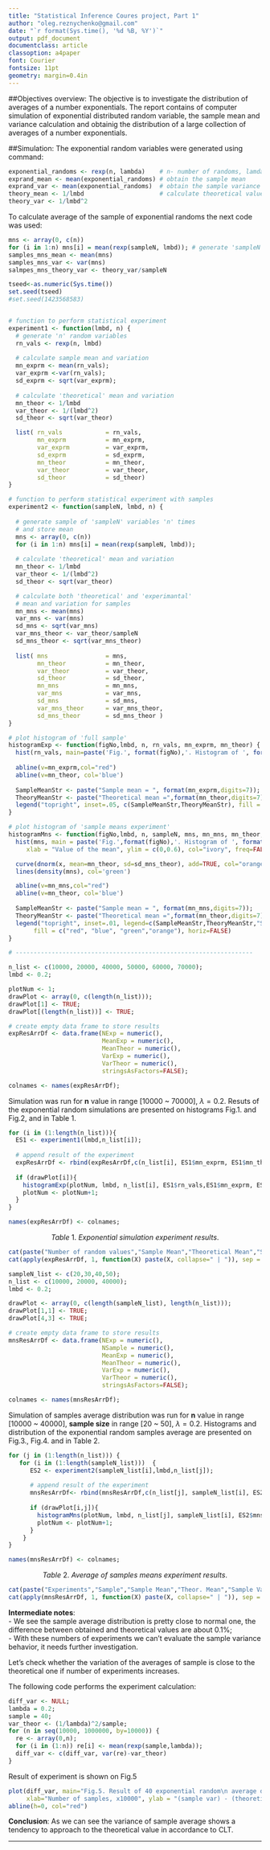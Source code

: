 ```yaml
---
title: "Statistical Inference Coures project, Part 1"
author: "oleg.reznychenko@gmail.com"
date: "`r format(Sys.time(), '%d %B, %Y')`"
output: pdf_document
documentclass: article
classoption: a4paper
font: Courier
fontsize: 11pt
geometry: margin=0.4in
---
```


##Objectives overview: 
The objective is to investigate the distribution of averages of a number exponentials. The report contains of computer simulation of exponential distributed random variable, the sample mean and variance calculation and obtainig  the distribution of a large collection of averages of a number exponentials.  

##Simulation:
The exponential random variables were generated using command:
```r
exponential_randoms <- rexp(n, lambda)    # n- number of randoms, lamda-parameter of distibition
exprand_mean <- mean(exponential_randoms) # obtain the sample mean
exprand_var <- mean(exponential_randoms)  # obtain the sample variance
theory_mean <- 1/lmbd                     # calculate theoretical values of mean and variance
theory_var <- 1/lmbd^2
```

To calculate average of the sample of exponential randoms the next code was used:
```r
mns <- array(0, c(n))
for (i in 1:n) mns[i] = mean(rexp(sampleN, lmbd)); # generate 'sampleN' elements n times
samples_mns_mean <- mean(mns)
samples_mns_var <- var(mns)
salmpes_mns_theory_var <- theory_var/sampleN
```

```r
tseed<-as.numeric(Sys.time())
set.seed(tseed)
#set.seed(1423568583)


# function to perform statistical experiment
experiment1 <- function(lmbd, n) {
  # generate 'n' random variables
  rn_vals <- rexp(n, lmbd) 
  
  # calculate sample mean and variation
  mn_exprm <- mean(rn_vals);
  var_exprm <-var(rn_vals);
  sd_exprm <- sqrt(var_exprm);
    
  # calculate 'theoretical' mean and variation 
  mn_theor <- 1/lmbd
  var_theor <- 1/(lmbd^2)
  sd_theor <- sqrt(var_theor)

  list( rn_vals            = rn_vals,  
        mn_exprm           = mn_exprm,
        var_exprm          = var_exprm,
        sd_exprm           = sd_exprm,
        mn_theor           = mn_theor,
        var_theor          = var_theor,
        sd_theor           = sd_theor)
}

# function to perform statistical experiment with samples
experiment2 <- function(sampleN, lmbd, n) {
  
  # generate sample of 'sampleN' variables 'n' times
  # and store mean 
  mns <- array(0, c(n))
  for (i in 1:n) mns[i] = mean(rexp(sampleN, lmbd));   
  
  # calculate 'theoretical' mean and variation 
  mn_theor <- 1/lmbd
  var_theor <- 1/(lmbd^2)
  sd_theor <- sqrt(var_theor)

  # calculate both 'theoretical' and 'experimantal'
  # mean and variation for samples
  mn_mns <- mean(mns)
  var_mns <- var(mns)
  sd_mns <- sqrt(var_mns)
  var_mns_theor <- var_theor/sampleN
  sd_mns_theor <- sqrt(var_mns_theor)
  
  list( mns                = mns,
        mn_theor           = mn_theor,
        var_theor          = var_theor,
        sd_theor           = sd_theor,
        mn_mns             = mn_mns,
        var_mns            = var_mns,
        sd_mns             = sd_mns,
        var_mns_theor      = var_mns_theor,
        sd_mns_theor       = sd_mns_theor )
}

# plot histogram of 'full sample'
histogramExp <- function(figNo,lmbd, n, rn_vals, mn_exprm, mn_theor) {
  hist(rn_vals, main=paste('Fig.', format(figNo),'. Histogram of ', format(n,6),' random exponential'), col="palegreen", xlim=c(0,40), xlab=substitute(paste("Random value, PDF = ", lambda*e^{-lambda*x},", ",lambda, "=",lm), list(lm = lmbd)));
       
  abline(v=mn_exprm,col="red")
  abline(v=mn_theor, col='blue')
  
  SampleMeanStr <- paste("Sample mean = ", format(mn_exprm,digits=7));
  TheoryMeanStr <- paste("Theoretical mean =",format(mn_theor,digits=7));
  legend("topright", inset=.05, c(SampleMeanStr,TheoryMeanStr), fill = c("red", "blue"), horiz=FALSE)
}

# plot histogram of 'sample means experiment'
histogramMns <- function(figNo,lmbd, n, sampleN, mns, mn_mns, mn_theor, sd_mns_theor) {
  hist(mns, main = paste('Fig.',format(figNo),'. Histogram of ', format(sampleN),' random exponential \nmeans for ', format(n,6),' experiments'),
     xlab = "Value of the mean", ylim = c(0,0.6), col="ivory", freq=FALSE, breaks = 16);

  curve(dnorm(x, mean=mn_theor, sd=sd_mns_theor), add=TRUE, col="orange", lwd=2)
  lines(density(mns), col='green')

  abline(v=mn_mns,col="red")
  abline(v=mn_theor, col='blue')
  
  SampleMeanStr <- paste("Sample mean = ", format(mn_mns,digits=7));
  TheoryMeanStr <- paste("Theoretical mean =",format(mn_theor,digits=7));
  legend("topright", inset=.01, legend=c(SampleMeanStr,TheoryMeanStr,"Sample density","Theoretical density"), 
       fill = c("red", "blue", "green","orange"), horiz=FALSE)
}

# ------------------------------------------------------------------

n_list <- c(10000, 20000, 40000, 50000, 60000, 70000);
lmbd <- 0.2;

plotNum <- 1;
drawPlot <- array(0, c(length(n_list)));
drawPlot[1] <- TRUE;
drawPlot[(length(n_list))] <- TRUE;

# create empty data frame to store results
expResArrDf <- data.frame(NExp = numeric(),
                          MeanExp = numeric(), 
                          MeanTheor = numeric(),
                          VarExp = numeric(),
                          VarTheor = numeric(),
                          stringsAsFactors=FALSE);

colnames <- names(expResArrDf);
```

Simulation was run for **n** value in range [10000 ~ 70000], $\lambda=0.2$.
Resuts of the exponential random simulations are presented on histograms Fig.1. and Fig.2, and in Table 1.

```r

for (i in (1:length(n_list))){
  ES1 <- experiment1(lmbd,n_list[i]);
  
  # append result of the experiment
  expResArrDf <- rbind(expResArrDf,c(n_list[i], ES1$mn_exprm, ES1$mn_theor, ES1$var_exprm, ES1$var_theor));
    
  if (drawPlot[i]){
    histogramExp(plotNum, lmbd, n_list[i], ES1$rn_vals,ES1$mn_exprm, ES1$mn_theor )
    plotNum <- plotNum+1;
  }
}

names(expResArrDf) <- colnames;
```

$$Table\ 1.\ Exponential\ simulation\ experiment\ results.$$

```r
cat(paste("Number of random values","Sample Mean","Theoretical Mean","Sample Var","Theoretical Var",sep = ' | '),paste(replicate(5,":---:"), collapse=' | '), sep="\n");
cat(apply(expResArrDf, 1, function(X) paste(X, collapse=" | ")), sep = "\n")
```

```r

sampleN_list <- c(20,30,40,50);
n_list <- c(10000, 20000, 40000);
lmbd <- 0.2;

drawPlot <- array(0, c(length(sampleN_list), length(n_list)));
drawPlot[1,1] <- TRUE;
drawPlot[4,3] <- TRUE;

# create empty data frame to store results
mnsResArrDf <- data.frame(NExp = numeric(),
                          NSample = numeric(),
                          MeanExp = numeric(), 
                          MeanTheor = numeric(),
                          VarExp = numeric(),
                          VarTheor = numeric(),
                          stringsAsFactors=FALSE);

colnames <- names(mnsResArrDf);
```

Simulation of samples average distribution was run for **n** value in range [10000 ~ 40000], **sample size** in range [20 ~ 50], $\lambda=0.2$.
Histograms and distribution of the exponential random samples average are presented on Fig.3., Fig.4. and in Table 2. 

```r
for (j in (1:length(n_list))) {
   for (i in (1:length(sampleN_list)))  {
      ES2 <- experiment2(sampleN_list[i],lmbd,n_list[j]);
      
      # append result of the experiment
      mnsResArrDf<- rbind(mnsResArrDf,c(n_list[j], sampleN_list[i], ES2$mn_mn, ES2$mn_theor, ES2$var_mns, ES2$var_mns_theor));
      
      if (drawPlot[i,j]){
        histogramMns(plotNum, lmbd, n_list[j], sampleN_list[i], ES2$mns,ES2$mn_mns, ES2$mn_theor, ES2$sd_mns_theor )
        plotNum <- plotNum+1;
      }
    }
}

names(mnsResArrDf) <- colnames;

```

\pagebreak

$$Table\ 2.\ Average\ of\ samples\ means\ experiment\ results.$$

```r
cat(paste("Experiments","Sample","Sample Mean","Theor. Mean","Sample Var","Theor. Var",sep = ' | '),paste(replicate(6,":---"), collapse=' | '), sep="\n");
cat(apply(mnsResArrDf, 1, function(X) paste(X, collapse=" | ")), sep = "\n")

```

**Intermediate notes**:    
 - We see the sample average distribution is pretty close to normal one, the difference between obtained and theoretical values are about 0.1%;    
 - With these numbers of experiments we can't evaluate the sample variance behavior, it needs further investigation. 
 
 
Let's check whether the variation of the averages of sample is close to the theoretical one if number of experiments increases. 

The following code performs the experiment calculation:

```r
diff_var <- NULL;
lambda = 0.2;
sample = 40;
var_theor <- (1/lambda)^2/sample;
for (n in seq(10000, 1000000, by=10000)) {
  re <- array(0,n);
  for (i in (1:n)) re[i] <- mean(rexp(sample,lambda));
  diff_var <- c(diff_var, var(re)-var_theor)
}
```

Result of experiment is shown on Fig.5

\pagebreak
```r
plot(diff_var, main="Fig.5. Result of 40 exponential random\n average distribution", col="blue", type = 'b',
     xlab="Number of samples, x10000", ylab = "(sample var) - (theoretical var)")
abline(h=0, col="red")
```

**Conclusion**: As we can see the variance of sample average shows a tendency to approach to the theoretical value in accordance to CLT. 


 -----------------------------------------------------------------------
